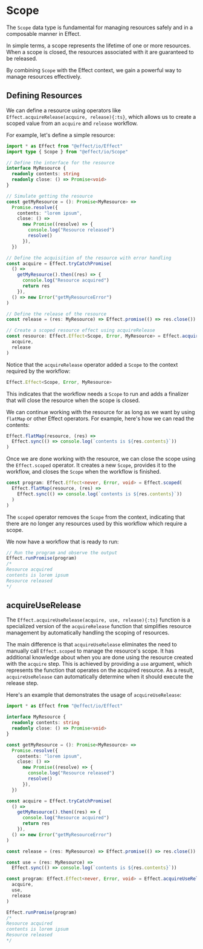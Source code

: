 # Scope

The `Scope` data type is fundamental for managing resources safely and in a composable manner in Effect.

In simple terms, a scope represents the lifetime of one or more resources. When a scope is closed, the resources associated with it are guaranteed to be released.

By combining `Scope` with the Effect context, we gain a powerful way to manage resources effectively.

## Defining Resources

We can define a resource using operators like `Effect.acquireRelease(acquire, release){:ts}`, which allows us to create a scoped value from an `acquire` and `release` workflow.

For example, let's define a simple resource:

```ts
import * as Effect from "@effect/io/Effect"
import type { Scope } from "@effect/io/Scope"

// Define the interface for the resource
interface MyResource {
  readonly contents: string
  readonly close: () => Promise<void>
}

// Simulate getting the resource
const getMyResource = (): Promise<MyResource> =>
  Promise.resolve({
    contents: "lorem ipsum",
    close: () =>
      new Promise((resolve) => {
        console.log("Resource released")
        resolve()
      }),
  })

// Define the acquisition of the resource with error handling
const acquire = Effect.tryCatchPromise(
  () =>
    getMyResource().then((res) => {
      console.log("Resource acquired")
      return res
    }),
  () => new Error("getMyResourceError")
)

// Define the release of the resource
const release = (res: MyResource) => Effect.promise(() => res.close())

// Create a scoped resource effect using acquireRelease
const resource: Effect.Effect<Scope, Error, MyResource> = Effect.acquireRelease(
  acquire,
  release
)
```

Notice that the `acquireRelease` operator added a `Scope` to the context required by the workflow:

```ts /Scope/
Effect.Effect<Scope, Error, MyResource>
```

This indicates that the workflow needs a `Scope` to run and adds a finalizer that will close the resource when the scope is closed.

We can continue working with the resource for as long as we want by using `flatMap` or other Effect operators. For example, here's how we can read the contents:

```ts
Effect.flatMap(resource, (res) =>
  Effect.sync(() => console.log(`contents is ${res.contents}`))
)
```

Once we are done working with the resource, we can close the scope using the `Effect.scoped` operator. It creates a new `Scope`, provides it to the workflow, and closes the `Scope` when the workflow is finished.

```ts
const program: Effect.Effect<never, Error, void> = Effect.scoped(
  Effect.flatMap(resource, (res) =>
    Effect.sync(() => console.log(`contents is ${res.contents}`))
  )
)
```

The `scoped` operator removes the `Scope` from the context, indicating that there are no longer any resources used by this workflow which require a scope.

We now have a workflow that is ready to run:

```ts
// Run the program and observe the output
Effect.runPromise(program)
/*
Resource acquired
contents is lorem ipsum
Resource released
*/
```

## acquireUseRelease

The `Effect.acquireUseRelease(acquire, use, release){:ts}` function is a specialized version of the `acquireRelease` function that simplifies resource management by automatically handling the scoping of resources.

The main difference is that `acquireUseRelease` eliminates the need to manually call `Effect.scoped` to manage the resource's scope. It has additional knowledge about when you are done using the resource created with the `acquire` step. This is achieved by providing a `use` argument, which represents the function that operates on the acquired resource. As a result, `acquireUseRelease` can automatically determine when it should execute the release step.

Here's an example that demonstrates the usage of `acquireUseRelease`:

```ts {29-36}
import * as Effect from "@effect/io/Effect"

interface MyResource {
  readonly contents: string
  readonly close: () => Promise<void>
}

const getMyResource = (): Promise<MyResource> =>
  Promise.resolve({
    contents: "lorem ipsum",
    close: () =>
      new Promise((resolve) => {
        console.log("Resource released")
        resolve()
      }),
  })

const acquire = Effect.tryCatchPromise(
  () =>
    getMyResource().then((res) => {
      console.log("Resource acquired")
      return res
    }),
  () => new Error("getMyResourceError")
)

const release = (res: MyResource) => Effect.promise(() => res.close())

const use = (res: MyResource) =>
  Effect.sync(() => console.log(`contents is ${res.contents}`))

const program: Effect.Effect<never, Error, void> = Effect.acquireUseRelease(
  acquire,
  use,
  release
)

Effect.runPromise(program)
/*
Resource acquired
contents is lorem ipsum
Resource released
*/
```

